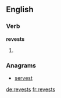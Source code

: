 ==English==

===Verb===
'''revests'''
# {{third-person singular of|[[revest]]}}

===Anagrams===
* [[servest#English|servest]]

[[de:revests]]
[[fr:revests]]